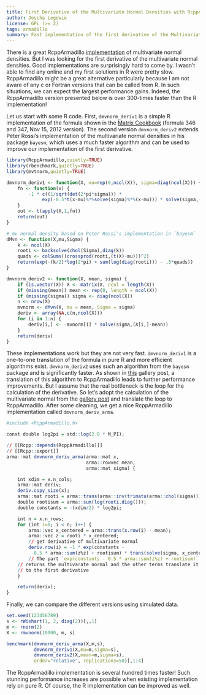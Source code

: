 ```yaml
---
title: First Derivative of the Multivariate Normal Densities with RcppArmadillo
author: Joscha Legewie
license: GPL (>= 2)
tags: armadillo
summary: Fast implementation of the first derivative of the Multivariate Normal density using RcppArmadillo.
---
```


There is a great RcppArmadillo
[implementation](http://gallery.rcpp.org/articles/dmvnorm_arma/) of
multivariate normal densities. But I was looking for the first derivative of
the multivariate normal densities. Good implementations are surprisingly hard
to come by. I wasn't able to find any online and my first solutions in R were
pretty slow. RcppArmadillo might be a great alternative particularly because
I am not aware of any c or Fortran versions that can be called from R. In
such situations, we can expect the largest performance gains. Indeed, the
RcppArmadillo version presented below is over 300-times faster than the R
implementation!

Let us start with some R code. First, `dmvnorm_deriv1` is a simple R
implementation of the formula shown in the [Matrix Cookbook](http://www2.imm.dtu.dk/pubdb/views/edoc_download.php/3274/pdf/imm3274.pdf) (formula 346 and 347,
Nov 15, 2012 version). The second version `dmvnorm_deriv2` extends Peter
Rossi's implementation of the multivariate normal densities in his package
`bayesm`, which uses a much faster algorithm and can be used to improve our
implementation of the first derivative.

```r
library(RcppArmadillo,quietly=TRUE)
library(rbenchmark,quietly=TRUE)
library(mvtnorm,quietly=TRUE)

dmvnorm_deriv1 <- function(X, mu=rep(0,ncol(X)), sigma=diag(ncol(X))) {
    fn <- function(x) {
        -1 * c((1/sqrt(det(2*pi*sigma))) * 
             exp(-0.5*t(x-mu)%*%solve(sigma)%*%(x-mu))) * solve(sigma,(x-mu))
    }
    out <- t(apply(X,1,fn))
    return(out)
}

# mv normal density based on Peter Rossi's implementation in `bayesm`
dMvn <- function(X,mu,Sigma) {
    k <- ncol(X)
    rooti <- backsolve(chol(Sigma),diag(k))
    quads <- colSums((crossprod(rooti,(t(X)-mu)))^2)
    return(exp(-(k/2)*log(2*pi) + sum(log(diag(rooti))) - .5*quads))
}

dmvnorm_deriv2 <- function(X, mean, sigma) {
    if (is.vector(X)) X <- matrix(X, ncol = length(X))
    if (missing(mean)) mean <- rep(0, length = ncol(X))
    if (missing(sigma)) sigma <- diag(ncol(X))
    n <- nrow(X)
    mvnorm <- dMvn(X, mu = mean, Sigma = sigma)
    deriv <- array(NA,c(n,ncol(X)))
    for (i in 1:n) {
        deriv[i,] <- -mvnorm[i] * solve(sigma,(X[i,]-mean))
    }
    return(deriv)
}
```

These implementations work but they are not very fast. `dmvnorm_deriv1` is a
one-to-one translation of the formula in pure R and more efficient algorithms
exist. `dmvnorm_deriv2` uses such an algorithm from the `bayesm` package and
is significantly faster. As shown in
[this](http://gallery.rcpp.org/articles/dmvnorm_arma/) gallery post, a
translation of this algorithm to RcppArmadillo leads to further performance
improvements. But I assume that the real bottleneck is the loop for the
calculation of the derivative. So let's adopt the calculation of the
multivariate normal from the [gallery
post](http://gallery.rcpp.org/articles/dmvnorm_arma/) and translate the loop
to RcppArmadillo. After some cleaning, we get a nice RcppArmadillo
implementation called `dmvnorm_deriv_arma`.

```r
#include <RcppArmadillo.h>

const double log2pi = std::log(2.0 * M_PI);

// [[Rcpp::depends(RcppArmadillo)]]
// [[Rcpp::export]]
arma::mat dmvnorm_deriv_arma(arma::mat x,
                             arma::rowvec mean,
                             arma::mat sigma) {

    int xdim = x.n_cols;
    arma::mat deriv;
    deriv.copy_size(x);
    arma::mat rooti = arma::trans(arma::inv(trimatu(arma::chol(sigma))));
    double rootisum = arma::sum(log(rooti.diag()));
    double constants = -(xdim/2) * log2pi;

    int n = x.n_rows;
    for (int i=0; i < n; i++) {
        arma::vec x_centered = arma::trans(x.row(i) - mean);
        arma::vec z = rooti * x_centered;
        // get derivative of multivariate normal
        deriv.row(i) = -1 * exp(constants - 
	      0.5 * arma::sum(z%z) + rootisum) * trans(solve(sigma, x_centered));
        // The part `exp(constants - 0.5 * arma::sum(z%z) + rootisum)`
	// returns the multivarate normal and the other terms translate it 
	// to the first derivative
    }

    return(deriv);
}
```

Finally, we can compare the different versions using simulated data.

```r
set.seed(123456789)
s <- rWishart(1, 2, diag(2))[,,1]
m <- rnorm(2)
X <- rmvnorm(10000, m, s)

benchmark(dmvnorm_deriv_arma(X,m,s),
          dmvnorm_deriv1(X,mu=m,sigma=s),
          dmvnorm_deriv2(X,mean=m,sigma=s),
          order="relative", replications=50)[,1:4]
```

The RcppArmadillo implementation is several hundred times faster! Such
stunning performance increases are possible when existing implementation rely
on pure R. Of course, the R implementation can be improved as well.
